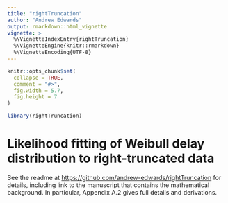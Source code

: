 ```yaml
---
title: "rightTruncation"
author: "Andrew Edwards"
output: rmarkdown::html_vignette
vignette: >
  %\VignetteIndexEntry{rightTruncation}
  %\VignetteEngine{knitr::rmarkdown}
  %\VignetteEncoding{UTF-8}
---
```


```r
knitr::opts_chunk$set(
  collapse = TRUE,
  comment = "#>",
  fig.width = 5.7,
  fig.height = 7
)
```

```r
library(rightTruncation)
```

# Likelihood fitting of Weibull delay distribution to right-truncated data

See the readme at <https://github.com/andrew-edwards/rightTruncation> for
details, including link to the manuscript that contains the mathematical
background. In particular, Appendix A.2 gives full details and derivations.
